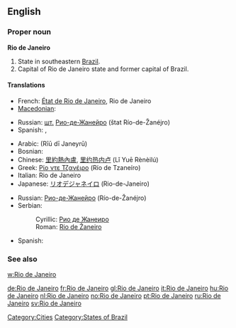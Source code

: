 ==English==
{{wikipedia}}

===Proper noun===
'''Rio de Janeiro'''

# State in southeastern [[Brazil]].
# Capital of Rio de Janeiro state and former capital of Brazil.

====Translations====
{{trans-top|state}}
* French: [[État de Rio de Janeiro]], Rio de Janeiro
* [[Macedonian]]: {{t-|mk|Рио де Жанеиро|tr=Río de Žanéiro|xs=Macedonian}}
{{trans-mid}}
* Russian: [[шт.]] [[Рио-де-Жанейро]] (štat Río-de-Žanéjro) {{m}}
* Spanish: {{t|es|Río de Janeiro}},  {{t|es|Estado de Río de Janeiro}}
{{trans-bottom}}

{{trans-top|city}}
* Arabic: {{Arab|[[ريو دي جانيرو]]}} (Rīū dī Janeyrū)
* Bosnian: {{t-|bs|Rio de Žaneiro|m}}
* Chinese: [[里約熱內盧]], [[里约热内卢]] (Lǐ Yuē Rènèilú)
* Greek: [[Ρίο ντε Τζανέιρο]] (Río de Tzaneíro)
* Italian: Rio de Janeiro {{f}}
* Japanese: [[リオデジャネイロ]] (Rio-de-Janeiro)
{{trans-mid}}
* Russian: [[Рио-де-Жанейро]] (Río-de-Žanéjro) {{m}} {{indeclinable}}
* Serbian:
*: Cyrillic: [[Рио де Жанеиро#Serbian|Рио де Жанеиро]] {{m}}
*: Roman: [[Rio de Žaneiro#Serbian|Rio de Žaneiro]] {{m}}
* Spanish: {{t|es|Río de Janeiro}}
{{trans-bottom}}

===See also===
[[w:Rio de Janeiro]]

[[Category:Cities]]
[[Category:States of Brazil]]

[[de:Rio de Janeiro]]
[[fr:Rio de Janeiro]]
[[gl:Rio de Janeiro]]
[[it:Rio de Janeiro]]
[[hu:Rio de Janeiro]]
[[nl:Rio de Janeiro]]
[[no:Rio de Janeiro]]
[[pt:Rio de Janeiro]]
[[ru:Rio de Janeiro]]
[[sv:Rio de Janeiro]]